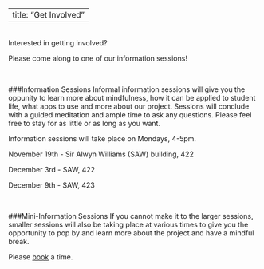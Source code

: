 <head>
<!-- Global site tag (gtag.js) - Google Analytics -->
<script async src="https://www.googletagmanager.com/gtag/js?id=UA-129198675-1"></script>
<script>
  window.dataLayer = window.dataLayer || [];
  function gtag(){dataLayer.push(arguments);}
  gtag('js', new Date());

  gtag('config', 'UA-129198675-1');
</script>

<!-- Hotjar Tracking Code for https://naomiclark.github.io/planning-for-calm/ -->
<script>
    (function(h,o,t,j,a,r){
        h.hj=h.hj||function(){(h.hj.q=h.hj.q||[]).push(arguments)};
        h._hjSettings={hjid:1089544,hjsv:6};
        a=o.getElementsByTagName('head')[0];
        r=o.createElement('script');r.async=1;
        r.src=t+h._hjSettings.hjid+j+h._hjSettings.hjsv;
        a.appendChild(r);
    })(window,document,'https://static.hotjar.com/c/hotjar-','.js?sv=');
</script>
</head>


---
title: "Get Involved"
---

<br>
Interested in getting involved?

Please come along to one of our information sessions!

<br>

###Information Sessions
Informal information sessions will give you the oppunity to learn more about mindfulness, how it can be applied to student life, what apps to use and more about our project. Sessions will conclude with a guided meditation and ample time to ask any questions. Please feel free to stay for as little or as long as you want.

Information sessions will take place on Mondays, 4-5pm.

November 19th - Sir Alwyn Williams (SAW) building, 422

December 3rd - SAW, 422

December 9th - SAW, 423

<br>

###Mini-Information Sessions
If you cannot make it to the larger sessions, smaller sessions will also be taking place at various times to give you the opportunity to pop by and learn more about the project and have a mindful break.

Please [book](https://doodle.com/poll/emyr48wzm7ap3963) a time.

<br>